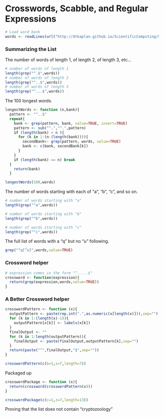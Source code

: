 Crosswords, Scabble, and Regular Expressions
========================================================

```r
# Load word bank
words <- readLines(url("http://dtkaplan.github.io/ScientificComputing/Syllabus/Daily/Day-07/word_list_moby_crossword-flat/word_list_moby_crossword.flat.txt"))
```

### Summarizing the List

The number of words of length 1, of length 2, of length 3, etc...
```r
# number of words of length 1
length(grep("^.$",words))
# number of words of length 2
length(grep("^..$",words))
# number of words of length 3
length(grep("^...$",words))
```
The 100 longest words.
```r
longestWords <- function (n,bank){
  pattern <- "^..$"
  repeat{
    bank <- grep(pattern, bank, value=TRUE, invert=TRUE)
    pattern <- sub("^.","^.",pattern)
    if (length(bank) < n ){
      for (k in 1:(n-(length(bank)))){
        secondBank<- grep(pattern, words, value=TRUE)
        bank <- c(bank, secondBank[k])
      }
    }
    if (length(bank) == n) break
  }
    return(bank)
  }
```
```r
longestWords(100,words)
```
The number of words starting with each of “a”, “b”, “c”, and so on.
```r
# number of words starting with "a"
length(grep("^a",words))
```
```r
# number of words starting with "b"
length(grep("^b",words))
```
```r
# number of words starting with "c"
length(grep("^c",words))
```
The full list of words with a “q” but no “u” following.
```r
grep("^q[^u]",words,value=TRUE)
```
### Crossword helper
```r
# expression comes in the form "^.....$"
crossword <- function(expression){
  return(grep(expression,words,value=TRUE))
}
```
### A Better Crossword helper
```r
crosswordPattern <- function (x){
  outputPattern <- paste(rep.int(".",as.numeric(x[length(x)])),sep="")
  for (k in 1:(length(x)-1)){
    outputPattern[x[k]] <- labels(x[k])
  }
  finalOutput <- ""
  for (k in 1:length(outputPattern)){
    finalOutput <- paste(finalOutput,outputPattern[k],sep="")
  }
  return(paste("^",finalOutput,"$",sep=""))
}
```
```r
crosswordPattern(c(b=1,s=7,length=7))
```
Packaged up
```r
crosswordPackage <- function (x){
  return(crossword(crosswordPattern(x)))
}
```
```r
crosswordPackage(c(c=1,z=7,length=13))
```
Proving that the list does not contain "cryptozoology"